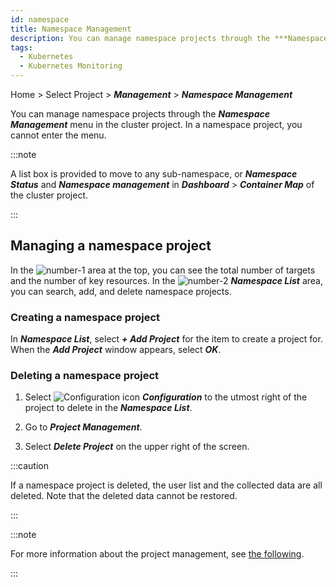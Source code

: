 ```yaml
---
id: namespace
title: Namespace Management
description: You can manage namespace projects through the ***Namespace Management*** menu in the cluster project.
tags:
  - Kubernetes
  - Kubernetes Monitoring
---
```


Home > Select Project > **_Management_** > **_Namespace Management_**

You can manage namespace projects through the **_Namespace Management_** menu in the cluster project. In a namespace project, you cannot enter the menu.

:::note

A list box is provided to move to any sub-namespace, or **_Namespace Status_** and **_Namespace management_** in **_Dashboard_** > **_Container Map_** of the cluster project. 

<ImgLang img='k8s-namespace-project-list-check.png' desc='Namespace moving' />

:::

## Managing a namespace project

<ImgLang img='k8s-namespace-mng.png' desc='Namespace Management' />

In the ![number-1](/img/number-01.png) area at the top, you can see the total number of targets and the number of key resources. In the ![number-2](/img/number-02.png) **_Namespace List_** area, you can search, add, and delete namespace projects.

### Creating a namespace project

In **_Namespace List_**, select **_+ Add Project_** for the item to create a project for. When the **_Add Project_** window appears, select **_OK_**.

### Deleting a namespace project

1.  Select ![Configuration icon](/img/ico-setting.svg) **_Configuration_** to the utmost right of the project to delete in the **_Namespace List_**.

2.  Go to **_Project Management_**.

3.  Select **_Delete Project_** on the upper right of the screen.

:::caution

If a namespace project is deleted, the user list and the collected data are all deleted. Note that the deleted data cannot be restored.

:::

:::note

For more information about the project management, see [the following](../project/project-manage).

:::
